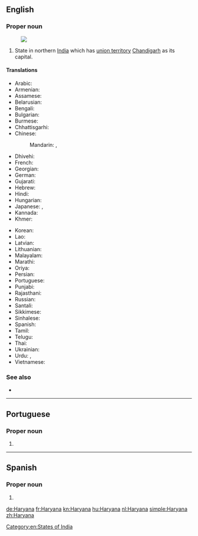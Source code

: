 ==English==
{{wikipedia}}

===Proper noun===
{{en-proper noun}}
[[Image:Haryana in India (disputed hatched).svg|thumb|]]

# State in northern [[India]] which has [[union territory]] [[Chandigarh]] as its capital.

====Translations====
{{trans-top|state}}
* Arabic: {{t|ar|هَارِيَانَا|f|tr=hariyānā}}
* Armenian: {{t|hy|Հարյանա|sc=Armn}}
* Assamese: {{t-needed|as}}
* Belarusian: {{t|be|Хар'яна|f|tr=Xar'jána}}
* Bengali: {{t|bn|হরিয়ানা|sc=Beng}}
* Bulgarian: {{t|bg|Харяна|f|tr=Harjána}}
* Burmese: {{t|my|ဟာရိယာန|sc=Mymr}}
* Chhattisgarhi: {{t-needed|hne}}
* Chinese:
*: Mandarin: {{t|cmn|哈里亞納邦|sc=Hani}}, {{t|cmn|哈里亚纳邦|tr=Hālǐyànà-bāng|sc=Hani}}
* Dhivehi: {{t|dv|ހަރިޔާނާ|sc=Thaa}}
* French: {{t+|fr|Haryana}}
* Georgian: {{t|ka|ჰარიანა|sc=Geor}}
* German: {{t+|de|Haryana}}
* Gujarati: {{t|gu|હરિયાણા|tr=hariyāṇā|sc=Gujr}}
* Hebrew: {{t|he|הריאנה}}
* Hindi: {{t+|hi|हरियाणा|tr=hariyāṇā}}
* Hungarian: {{t+|hu|Harijána}}
* Japanese: {{t|ja|ハリヤーナー州|tr=Hariyānā-shū}}, {{t|ja|ハリヤーナー|tr=Hariyānā}}
* Kannada: {{t+|kn|ಹರಿಯಾಣ|sc=Knda}}
* Khmer: {{t-needed|km}}
{{trans-mid}}
* Korean: {{t|ko|하리아나 주|sc=Kore}}
* Lao: {{t-needed|lo}}
* Latvian: {{t|lv|Harjāna}}
* Lithuanian: {{t|lt|Harjana}}
* Malayalam: {{t|ml|ഹരിയാണ|sc=Mlym}}
* Marathi: {{t|mr|हरियाणा|tr=hariyāṇā|sc=Deva}}
* Oriya: {{t|or|ହରିଆନା|sc=Orya}}
* Persian: {{t|fa|هاریانا}}
* Portuguese: {{t|pt|Haryana}}
* Punjabi: {{t|pa|ਹਰਿਆਣਾ|sc=Guru}}
* Rajasthani: {{t-needed|raj}}
* Russian: {{t|ru|Харья́на|f}}
* Santali: {{t-needed|sat}}
* Sikkimese: {{t-needed|sip}}
* Sinhalese: {{t-needed|si}}
* Spanish: {{t|es|Haryana}}
* Tamil: {{t|ta|அரியானா|sc=Taml}}
* Telugu: {{t+|te|హర్యానా}}
* Thai: {{t|th|รัฐหรยาณา|tr=rát hŏn-yaa-naa}}
* Ukrainian: {{t|uk|Хар'яна|f|tr=Xar'jána}}
* Urdu: {{t|ur|ہریانہ|tr=hariyāṇā}}, {{t|ur|ہاریانا|tr=hariyāṇā}}
* Vietnamese: {{t|vi|Haryana}}
{{trans-bottom}}

===See also===
* {{list:states of India/en}}

[[Category:en:States of India]]

----

==Portuguese==

===Proper noun===
{{pt-proper noun|m}}

# {{place|pt|state|in northern|c/India|t1=Haryana}}

----

==Spanish==
{{wikipedia|lang=es}}

===Proper noun===
{{es-proper noun}}

# {{place|es|state|c/India|t1=Haryana}}

[[de:Haryana]]
[[fr:Haryana]]
[[kn:Haryana]]
[[hu:Haryana]]
[[nl:Haryana]]
[[simple:Haryana]]
[[zh:Haryana]]